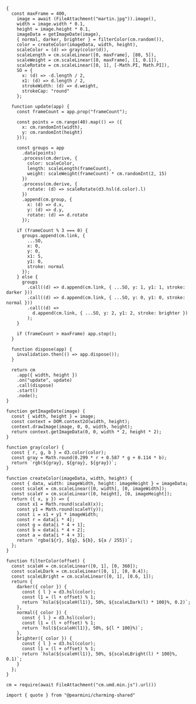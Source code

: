 ```ojs
{
  const maxFrame = 400,
    image = await (FileAttachment("martin.jpg")).image(),
    width = image.width * 0.1,
    height = image.height * 0.1,
    imageData = getImageDate(image),
    { normal, darker, brighter } = filterColor(cm.random()),
    color = createColor(imageData, width, height),
    scaleColor = (d) => gray(color(d)),
    scaleLength = cm.scaleLinear([0, maxFrame], [80, 5]),
    scaleWeight = cm.scaleLinear([0, maxFrame], [1, 0.1]),
    scaleRotate = cm.scaleLinear([0, 1], [-Math.PI, Math.PI]),
    SO = {
      x: (d) => -d.length / 2,
      x1: (d) => d.length / 2,
      strokeWidth: (d) => d.weight,
      strokeCap: "round"
    };

  function update(app) {
    const frameCount = app.prop("frameCount");

    const points = cm.range(40).map(() => ({
      x: cm.randomInt(width),
      y: cm.randomInt(height)
    }));

    const groups = app
      .data(points)
      .process(cm.derive, {
        color: scaleColor,
        length: scaleLength(frameCount),
        weight: scaleWeight(frameCount) * cm.randomInt(2, 15)
      })
      .process(cm.derive, {
        rotate: (d) => scaleRotate(d3.hsl(d.color).l)
      })
      .append(cm.group, {
        x: (d) => d.x,
        y: (d) => d.y,
        rotate: (d) => d.rotate
      });

    if (frameCount % 3 === 0) {
      groups.append(cm.link, {
        ...SO,
        x: 0,
        y: 0,
        x1: 5,
        y1: 0,
        stroke: normal
      });
    } else {
      groups
        .call((d) => d.append(cm.link, { ...SO, y: 1, y1: 1, stroke: darker }))
        .call((d) => d.append(cm.link, { ...SO, y: 0, y1: 0, stroke: normal }))
        .call((d) =>
          d.append(cm.link, { ...SO, y: 2, y1: 2, stroke: brighter })
        );
    }

    if (frameCount > maxFrame) app.stop();
  }

  function dispose(app) {
    invalidation.then(() => app.dispose());
  }

  return cm
    .app({ width, height })
    .on("update", update)
    .call(dispose)
    .start()
    .node();
}

function getImageDate(image) {
  const { width, height } = image;
  const context = DOM.context2d(width, height);
  context.drawImage(image, 0, 0, width, height);
  return context.getImageData(0, 0, width * 2, height * 2);
}

function gray(color) {
  const { r, g, b } = d3.color(color);
  const gray = Math.round(0.299 * r + 0.587 * g + 0.114 * b);
  return `rgb(${gray}, ${gray}, ${gray})`;
}

function createColor(imageData, width, height) {
  const { data, width: imageWidth, height: imageHeight } = imageData;
  const scaleX = cm.scaleLinear([0, width], [0, imageWidth]);
  const scaleY = cm.scaleLinear([0, height], [0, imageHeight]);
  return ({ x, y }) => {
    const x1 = Math.round(scaleX(x));
    const y1 = Math.round(scaleY(y));
    const i = x1 + y1 * imageWidth;
    const r = data[i * 4];
    const g = data[i * 4 + 1];
    const b = data[i * 4 + 2];
    const a = data[i * 4 + 3];
    return `rgba(${r}, ${g}, ${b}, ${a / 255})`;
  };
}

function filterColor(offset) {
  const scaleH = cm.scaleLinear([0, 1], [0, 360]);
  const scaleLDark = cm.scaleLinear([0, 1], [0, 0.4]);
  const scaleLBright = cm.scaleLinear([0, 1], [0.6, 1]);
  return {
    darker({ color }) {
      const { l } = d3.hsl(color);
      const l1 = (l + offset) % 1;
      return `hsla(${scaleH(l1)}, 50%, ${scaleLDark(l) * 100}%, 0.2)`;
    },
    normal({ color }) {
      const { l } = d3.hsl(color);
      const l1 = (l + offset) % 1;
      return `hsl(${scaleH(l1)}, 50%, ${l * 100}%)`;
    },
    brighter({ color }) {
      const { l } = d3.hsl(color);
      const l1 = (l + offset) % 1;
      return `hsla(${scaleH(l1)}, 50%, ${scaleLBright(l) * 100}%, 0.1)`;
    }
  };
}

cm = require(await FileAttachment("cm.umd.min.js").url())

import { quote } from "@pearmini/charming-shared"
```
